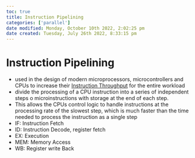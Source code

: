 ```yaml
---
toc: true
title: Instruction Pipelining
categories: ['parallel']
date modified: Monday, October 10th 2022, 2:02:25 pm
date created: Tuesday, July 26th 2022, 8:33:15 pm
---
```


# Instruction Pipelining
- used in the design of modern microprocessors, microcontrollers and CPUs to increase their [Instruction Throughput](Instruction%20Throughput.qmd) for the entire workload
- divide the processing of a CPU instruction into a series of independent steps o microinstructions with storage at the end of each step.
- This allows the CPUs control logic to handle instructions at the processing rate of the slowest step, which is much faster than the time needed to process the instruction as a single step
- IF: Instruction Fetch
- ID: Instruction Decode, register fetch
- EX: Execution
- MEM: Memory Access
- WB: Register write Back



